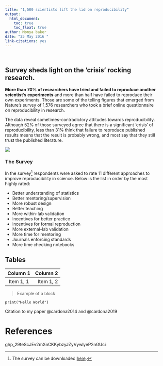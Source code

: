```yaml
---
title: "1,500 scientists lift the lid on reproducibility"
output:
  html_document:
    toc: true
    toc_float: true
author: Monya baker
date: "25 May 2016 "
link-citations: yes
---
```

\

## Survey sheds light on the 'crisis' rocking research.
**More than 70% of researchers have tried and failed to reproduce another scientist's experiments** and more than half have failed to reproduce their own experiments. Those are some of the telling figures that emerged from Nature’s survey of 1,576 researchers who took a brief online questionnaire on reproducibility in research.

The data reveal sometimes-contradictory attitudes towards reproducibility. Although 52% of those surveyed agree that there is a significant ‘crisis’ of reproducibility, less than 31% think that failure to reproduce published results means that the result is probably wrong, and most say that they still trust the published literature.

![](RRiR_figure.jpeg)

### The Survey
In the survey[^1] respondents were asked to rate 11 different approaches to improve reproducibility in science. Below is the list in order by the most highly rated:

* Better understanding of statistics
* Better mentoring/supervision
* More robust design
* Better teaching
* More within-lab validation
* Incentives for better practice
* Incentives for formal reproduction
* More external-lab validation
* More time for mentoring
* Journals enforcing standards
* More time checking notebooks

[^1]: The survey can be downloaded [here](https://www.nature.com/news/polopoly_fs/7.36741!/file/Reproduciblility%20Questionnaire.doc).

## Tables
| Column 1   | Column 2   |
| :-:        |-----------:|
| Item 1, 1  | Item 1, 2  |

> Example of a block
```
print("Hello World")
```
Citation to my paper @cardona2014 and @cardona2019

# References

ghp_29teScJEv2mXnCKKybzyJZyVywlyeP2nGUci